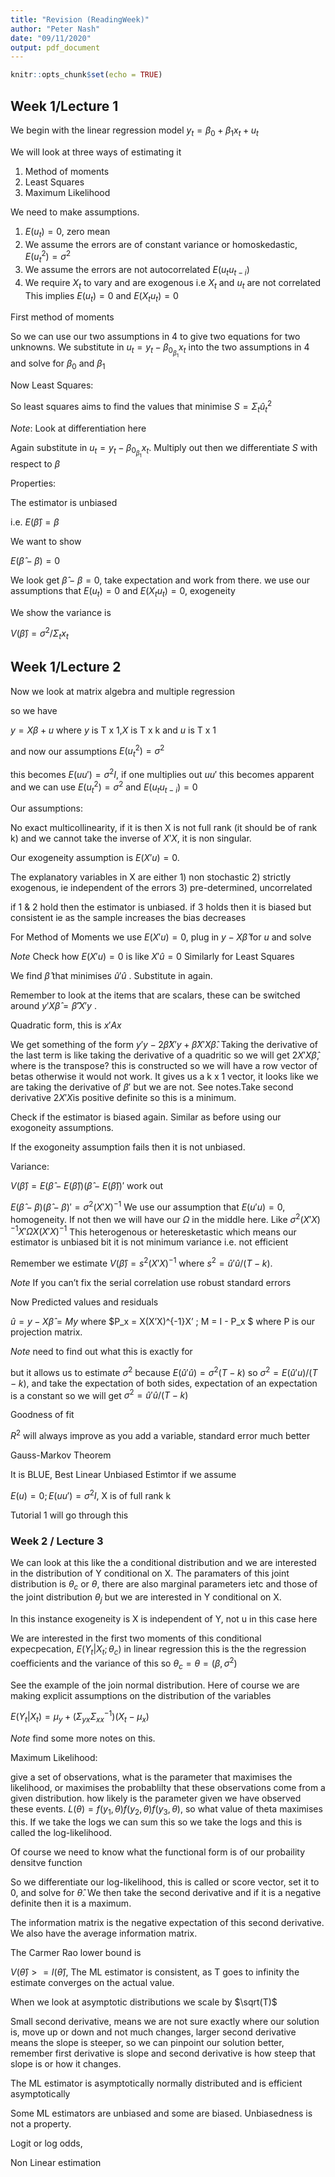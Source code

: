 ```yaml
---
title: "Revision (ReadingWeek)"
author: "Peter Nash"
date: "09/11/2020"
output: pdf_document
---
```


```r
knitr::opts_chunk$set(echo = TRUE)
```

## Week 1/Lecture 1

We begin with the linear regression model 
$y_t = \beta_0 + \beta_1 x_t + u_t$

We will look at three ways of estimating it

1) Method of moments
2) Least Squares
3) Maximum Likelihood

We need to make assumptions. 

1) $E(u_t) = 0$, zero mean
2) We assume the errors are of constant variance or homoskedastic, $E(u^2_t) = \sigma^2$
3) We assume the errors are not autocorrelated $E(u_t u_{t-i})$
4) We require $X_t$ to vary and are exogenous i.e $X_t%$ and $u_t$ are not correlated
This implies $E(u_t) = 0$ and $E(X_t u_t) = 0$

First method of moments

So we can use our two assumptions in 4 to give two equations for two unknowns. We substitute
in $u_t = y_t - \beta_0 _ \beta_1 x_t$ into the two assumptions in 4 and solve for 
$\beta_0$ and $\beta_1$

Now Least Squares:

So least squares aims to find the values that minimise $S = \Sigma_t \hat{u}^2_t$

*Note*: Look at differentiation here

Again substitute in $u_t = y_t - \beta_0 _ \beta_1 x_t$. Multiply out then we
differentiate $S$ with respect to $\beta$

Properties: 

The estimator is unbiased 

i.e. $E(\hat{\beta}) = \beta$

We want to show

$E(\hat{\beta} - \beta) = 0$

We look get $\hat{\beta} - \beta = 0$, take expectation and work from there. 
we use our  assumptions that $E(u_t) = 0$ and $E(X_t u_t) = 0$, exogeneity

We show the variance is

$V(\hat{\beta}) = \sigma^2/\Sigma_t x_t$

## Week 1/Lecture 2

Now we look at matrix algebra and multiple regression

so we have 

$y = X \beta + u$ where $y$ is T x 1,$X$ is T x k and $u$ is T x 1

and now our assumptions $E(u^2_t) = \sigma^2$

this becomes $E(u u') = \sigma^2 I$, if one multiplies out $u u'$ this becomes apparent
and we can use $E(u^2_t) = \sigma^2$ and $E(u_t u_{t-i}) = 0$

Our assumptions: 

No exact multicollinearity, if it is then X is not full rank (it should be of rank k) and
we cannot take the inverse of $X'X$, it is non singular. 

Our exogeneity assumption is $E(X'u) = 0$. 

The explanatory variables in X are either
1) non stochastic
2) strictly exogenous, ie independent of the errors
3) pre-determined, uncorrelated

if 1 & 2 hold then the estimator is unbiased.
if 3 holds then it is biased but consistent ie as the sample increases the bias decreases

For Method of Moments we use  $E(X'u) = 0$, plug in $y - X\hat{\beta}$ for $u$ and solve

*Note* Check how $E(X'u) = 0$ is like $X'\hat{u} = 0$
Similarly for Least Squares

We find $\hat\beta$ that minimises $\hat u' \hat u$ . Substitute in again.

Remember to look at the items that are scalars, these can be switched around 
$y'X\hat\beta = \hat\beta'X'y$
. 

Quadratic form, this is $x' A x$

We get something of the form $y' y - 2\hat\beta X' y + \hat\beta X'X \hat\beta$. 
Taking the derivative of the last term is like taking the derivative of a quadritic so we will get
$2 X' X \hat \beta$, where is the transpose? this is constructed so we will have a row vector of betas
otherwise it would not work. It gives us a k x 1 vector, it looks like we are taking the derivative of $\beta'$ but we are not. See notes.Take second derivative $2 X'X$is positive definite so this is a minimum.

Check if the estimator is biased again. Similar as before using our exogoneity assumptions. 

If the exogoneity assumption fails then it is not unbiased. 

Variance: 

$V(\hat\beta) = E(\hat\beta - E(\hat\beta))(\hat\beta - E(\hat\beta))'$ work out

$E(\hat\beta - \beta)(\hat\beta - \beta)' = \sigma^2(X'X)^{-1}$ We use our assumption that 
$E(u'u) =0$, homogeneity. If not then we will have our $\Omega$ in the middle here. Like
$\sigma^2 (X'X)^{-1}X'\Omega X(X'X)^{-1}$ This heterogenous or heteresketastic which means our estimator is 
unbiased bit it is not minimum variance i.e. not efficient

Remember we estimate $V(\hat\beta)= s^2(X'X)^{-1}$ where $s^2 = \hat u' \hat u/(T-k)$.

*Note* If you can't fix the serial correlation use robust standard errors

Now Predicted values and residuals

$\hat u = y - X \hat \beta = My$ where $P_x = X(X'X)^{-1}X' ; M = I - P_x $ where P is our 
projection matrix. 

*Note* need to find out what this is exactly for

but it allows us to estimate $\sigma^2$ because $E(\hat u' \hat u) = \sigma^2(T-k)$ so 
$\sigma^2 = E(\hat u' u) / (T-k)$, and take the expectation of both sides, expectation of an expectation 
is a constant so we will get $\sigma^2 = \hat u'\hat u / (T-k)$

Goodness of fit

$R^2$ will always improve as you add a variable, standard error much better

Gauss-Markov Theorem

It is BLUE, Best Linear Unbiased Estimtor if we assume

$E(u) = 0; E(u u') = \sigma^2 I$, X is of full rank k

Tutorial 1 will go through this

### Week 2 / Lecture 3

We can look at this like the a conditional distribution and we are interested in the distribution of Y conditional on X. The paramaters of this joint distribution is $\theta_c$ or $\theta$, there are also marginal parameters ietc and those of the joint distribution $\theta_j$ but we are interested in Y conditional on X. 

In this instance exogeneity is X is independent of Y, not u in this case here

We are interested in the first two moments of this conditional expecpecation, $E(Y_t|X_t; \theta_c)$ in linear regression this is the the regression coefficients and the variance of this so $\theta_c = \theta = (\beta, \sigma^2)$

See the example of the join normal distribution. Here of course we are making explicit assumptions on the distribution of the variables

$E(Y_t|X_t) = \mu_y + (\Sigma_{yx} \Sigma^{-1}_{xx})(X_t - \mu_x)$

*Note* find some more notes on this. 

Maximum Likelihood:

give a set of observations, what is the parameter that maximises the likelihood, or maximises the probablilty that these observations come from a given distribution. how likely is the parameter given we have observed these events.
$L(\theta) = f(y_1, \theta)f(y_2, \theta)f(y_3, \theta)$, so what value of theta maximises this. If we take the logs we can sum this so we take the logs and this is called the log-likelihood.

Of course we need to know what the functional form is of our probaility densitve function

So we differentiate our log-likelihood, this is called or score vector, set it to 0, and solve for $\hat\theta$. We then take the second derivative and if it is a negative definite then it is a maximum. 

The information matrix is the negative expectation of this second derivative. 
We also have the average information matrix. 

The Carmer Rao lower bound is 

$V(\hat\theta) >= I(\hat\theta)$, The ML estimator is consistent, as T goes to infinity the estimate converges on the actual value. 

When we look at asymptotic distributions we scale by $\sqrt(T)$

Small second derivative, means we are not sure exactly where our solution is, move up or down and not much changes, larger second derivative means the slope is steeper, so we can pinpoint our solution better, remember first derivative is slope and second derivative is how steep that slope is or how it changes. 

The ML estimator is asymptotically normally distributed and is efficient asymptotically

Some ML estimators are unbiased and some are biased. Unbiasedness is not a property.

Logit or log odds,

Non Linear estimation 


























